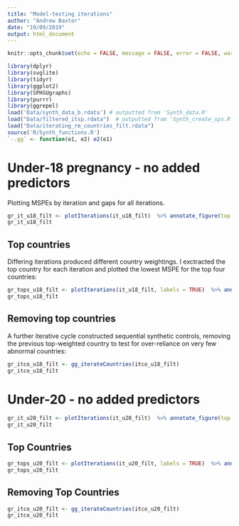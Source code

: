 ```yaml
---
title: "Model-testing iterations"
author: "Andrew Baxter"
date: "19/09/2019"
output: html_document
---
```


```r
knitr::opts_chunk$set(echo = FALSE, message = FALSE, error = FALSE, warning = FALSE, fig.width = 10, fig.height = 7)

library(dplyr)
library(svglite)
library(tidyr)
library(ggplot2)
library(SPHSUgraphs)
library(purrr)
library(ggrepel)
load('Data/synth_data_b.rdata') # outputted from 'Synth_data.R'
load("Data/filtered_itsp.rdata")  # outputted from 'Synth_create_sps.R'
load("Data/iterating_rm_countries_filt.rdata")
source('R/Synth_functions.R')
`-.gg` <- function(e1, e2) e2(e1)
```


# Under-18 pregnancy - no added predictors

Plotting MSPEs by iteration and gaps for all iterations.

```r
gr_it_u18_filt <- plotIterations(it_u18_filt)  %>% annotate_figure(top = text_grob("Under-18, no predictors - year iterations"))
gr_it_u18_filt
```

## Top countries

Differing iterations produced different country weightings. I exctracted the top country for each iteration and plotted the lowest MSPE for the top four countries:

```r
gr_tops_u18_filt <- plotIterations(it_u18_filt, labels = TRUE)  %>% annotate_figure(top = text_grob("Under-18, no predictors - year iterations"))
gr_tops_u18_filt
```

## Removing top countries

A further iterative cycle constructed sequential synthetic controls, removing the previous top-weighted country to test for over-reliance on very few abnormal countries:

```r
gr_itco_u18_filt <- gg_iterateCountries(itco_u18_filt)
gr_itco_u18_filt
```

# Under-20 - no added predictors

```r
gr_it_u20_filt <- plotIterations(it_u20_filt)  %>% annotate_figure(top = text_grob("Under-20, no predictors - year iterations"))
gr_it_u20_filt
```

## Top Countries

```r
gr_tops_u20_filt <- plotIterations(it_u20_filt, labels = TRUE)  %>% annotate_figure(top = text_grob("Under-20, no predictors - year iterations"))
gr_tops_u20_filt
```

## Removing Top Countries

```r
gr_itco_u20_filt <- gg_iterateCountries(itco_u20_filt)
gr_itco_u20_filt
```
